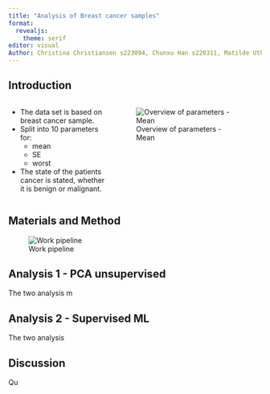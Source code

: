 ```yaml
---
title: "Analysis of Breast cancer samples"
format: 
  revealjs:
    theme: serif
editor: visual
Author: Christina Christiansen s223094, Chunxu Han s220311, Matilde Uth s195796, Michelle Sollok s194681, Pelagia Derizioti s222822
---
```


## Introduction {.smaller}

::: columns
::: {.column width="40%"}
::: {.incremental .smaller}
-   The data set is based on breast cancer sample.
-   Split into 10 parameters for:
    - mean
    - SE 
    - worst
-   The state of the patients cancer is stated, whether it is benign or malignant.
:::
:::


::: {.column width="60%"}
![Overview of parameters - Mean](../results/boxplot_mean.png)

:::
:::



## Materials and Method

![Work pipeline](R_pipeline.png)

## Analysis 1 - PCA unsupervised

The two analysis m

## Analysis 2 - Supervised ML

The two analysis

## Discussion

Qu

## 
